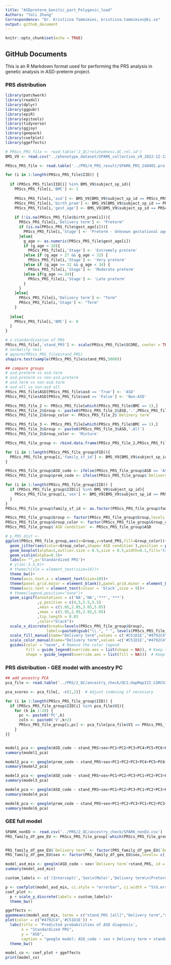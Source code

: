 ```yaml
---
title: "ASDpreterm_Genitic_part_Polygenic_load"
Authors: "Yali Zhang"
Correspondence: "Dr. Kristiina Tammimies, kristiina.tammimies@ki.se"
output: github_document
---
```


```r
knitr::opts_chunk$set(echo = TRUE)
```

## GitHub Documents

This is an R Markdown format used for performing the PRS analysis in genetic analysis in ASD-preterm project.

### PRS distribution
```r
library(patchwork)
library(readxl)
library(dplyr)
library(ggpubr)
library(epiR)
library(epitools)
library(tidyverse)
library(ggjoy)
library(geepack)
library(coefplot)
library(ggeffects)

# PRScs_PRS_file <- read.table('2_QC/relatedness.QC.rel.id')
BMS_V9 <- read.csv("../phenotype_dataset/SPARK_collection_v9_2022-12-12/basic_medical_screening_2022-12-12.csv",header = T)

PRScs_PRS_file <- read.table('../PRS/4_PRS_result/SPARK_PRS_240402.profile',header = T)

for (i in 1:length(PRScs_PRS_file$IID)) {
  
  if (PRScs_PRS_file$IID[i] %in% BMS_V9$subject_sp_id){
    PRScs_PRS_file[i,'BMC'] <- 1
    
    PRScs_PRS_file[i,'asd'] <- BMS_V9[BMS_V9$subject_sp_id == PRScs_PRS_file$IID[i],'asd']
    PRScs_PRS_file[i,'birth_prem'] <- BMS_V9[BMS_V9$subject_sp_id == PRScs_PRS_file$IID[i],'birth_prem']
    PRScs_PRS_file[i,'gest_age'] <- BMS_V9[BMS_V9$subject_sp_id == PRScs_PRS_file$IID[i],'gest_age']
    
    if (!is.na(PRScs_PRS_file$birth_prem[i])){
      PRScs_PRS_file[i,'Delivery term'] <- "Preterm"
      if (is.na(PRScs_PRS_file$gest_age[i])){
        PRScs_PRS_file[i,'Stage'] <- 'Preterm - Unknown gestational age'
      }else{
        g_age <- as.numeric(PRScs_PRS_file$gest_age[i])
        if (g_age < 28){
          PRScs_PRS_file[i,'Stage'] <- 'Extremely preterm'
        }else if (g_age > 27 && g_age < 32) {
          PRScs_PRS_file[i,'Stage'] <- 'Very preterm'
        }else if (g_age >= 32 && g_age < 34) {
          PRScs_PRS_file[i,'Stage'] <- 'Moderate preterm'
        }else if(g_age >= 34){
          PRScs_PRS_file[i,'Stage'] <- 'Late preterm'
        }
      }
    }else{
      PRScs_PRS_file[i,'Delivery term'] <- "Term"
      PRScs_PRS_file[i,'Stage'] <- "Term"
    }
    
  }else{
    PRScs_PRS_file[i,'BMC'] <- 0
  }
}

# z-standardization of PRS
PRScs_PRS_file[,'stand_PRS'] <- scale(PRScs_PRS_file$SCORE, center = TRUE, scale = TRUE)[,1]
# normality test
# qqnorm(PRScs_PRS_file$stand_PRS)
shapiro.test(sample(PRScs_PRS_file$stand_PRS,5000))

## compare groups
# asd.preterm vs asd.term
# asd.preterm vs non-asd.preterm
# asd.term vs non-asd.term
# asd all vs non-asd all
PRScs_PRS_file$ASD[PRScs_PRS_file$asd == 'True'] <- 'ASD'
PRScs_PRS_file$ASD[PRScs_PRS_file$asd == 'False'] <- 'Non-ASD'

PRScs_PRS_file_2 <- PRScs_PRS_file[which(PRScs_PRS_file$BMC == 1),]
PRScs_PRS_file_2$Group <- paste0(PRScs_PRS_file_2$ASD,'.',PRScs_PRS_file_2$`Delivery term`)
PRScs_PRS_file_2$Group_color <- PRScs_PRS_file_2$`Delivery term`

PRScs_PRS_file_3 <- PRScs_PRS_file[which(PRScs_PRS_file$BMC == 1),]
PRScs_PRS_file_3$Group <- paste0(PRScs_PRS_file_3$ASD,'.All')
PRScs_PRS_file_3$Group_color <- 'Mixture'

PRScs_PRS_file_group <- rbind.data.frame(PRScs_PRS_file_2,PRScs_PRS_file_3)

for (i in 1:length(PRScs_PRS_file_group$FID)){
  PRScs_PRS_file_group[i,'family_sf_id'] <- BMS_V9[BMS_V9$subject_sp_id == PRScs_PRS_file_group$IID[i], 'family_sf_id']
}

PRScs_PRS_file_group$ASD_code <- ifelse(PRScs_PRS_file_group$ASD == 'ASD', 1, 0)
PRScs_PRS_file_group$prem_code <- ifelse(PRScs_PRS_file_group$`Delivery term` == 'Preterm', 1, 0)

for (i in 1:length(PRScs_PRS_file_group$IID)) {
  if (PRScs_PRS_file_group$IID[i] %in% BMS_V9$subject_sp_id){
    PRScs_PRS_file_group[i,'sex'] <- BMS_V9[BMS_V9$subject_sp_id == PRScs_PRS_file_group$IID[i],'sex']
  }
}
PRScs_PRS_file_group$family_sf_id <- as.factor(PRScs_PRS_file_group$family_sf_id)

PRScs_PRS_file_group$Group <- factor(PRScs_PRS_file_group$Group,levels = c('Non-ASD.Preterm','ASD.Preterm','ASD.Term','Non-ASD.Term','ASD.All','Non-ASD.All'))
PRScs_PRS_file_group$Group_color <- factor(PRScs_PRS_file_group$Group_color ,levels = c('Preterm','Term','Mixture'))
PRScs_PRS_file_group$`ASD condition` <- PRScs_PRS_file_group$ASD

# p_PRS_dist <- 
ggplot(PRScs_PRS_file_group,aes(x=Group,y=stand_PRS,fill=Group_color))+
  geom_jitter(aes(color=Group_color,shape=`ASD condition`),position = position_jitter(0.1),size=1,alpha=0.6)+
  geom_boxplot(alpha=1,outlier.size = 0.5,size = 0.5,width=0.1,fill='transparent',)+
  geom_violin(alpha=0.3)+
  labs(x= "",y='Standardized PRS')+
  # ylim(-3.5,6)+
  # theme(title = element_text(size=14))+
  theme_bw()+
  theme(axis.text.x = element_text(size=10))+
  theme(panel.grid.major = element_blank(),panel.grid.minor = element_blank())+
  theme(axis.text = element_text(colour = 'black',size = 9))+
  # theme(legend.position="none")+
  geom_signif(annotations = c('NA','NA','***','***')
              ,y_position = c(4,5,5.5,5.5)
              ,xmin = c(1.05,2.05,3.05,5.05)
              ,xmax = c(1.95,2.95,3.95,5.95)
              ,tip_length = 0.03
              ,color="black")+
  scale_x_discrete(breaks=levels(PRScs_PRS_file_group$Group),
                  labels=paste0(gsub("\\.", " ", levels(PRScs_PRS_file_group$Group)),rep(c('\n(n='),6), table(PRScs_PRS_file_group$Group),rep(')',6)))+
  scale_fill_manual(name="Delivery term",values = c('#C51D1E',"#4792C4",'white'))+
  scale_color_manual(name="Delivery term",values =c('#C51D1E',"#4792C4",'black'))+
  guides(color = "none", # Remove the color legend
         fill = guide_legend(override.aes = list(shape = NA)), # Keep the fill legend
         shape = guide_legend(override.aes = list(fill = NA)))  # Keep the shape legend
```

### PRS distribution - GEE model with ancestry PC
```r
## add ancestry PCA
pca_file <- read.table('../PRS/2_QC/ancestry_check/QC2.HapMapIII_CGRCh38.pca.eigenvec')

pca_scores <- pca_file[, -c(1,2)]  # Adjust indexing if necessary

for (i in 1:length(PRScs_PRS_file_group$IID)) {
  if (PRScs_PRS_file_group$IID[i] %in% pca_file$V1){
    for (k in 1:20) {
      pc <- paste0('PC',k)
      coln <- paste0('V',k+2)
      PRScs_PRS_file_group[i,pc] <- pca_file[pca_file$V1 == PRScs_PRS_file_group$IID[i],coln]
    }
}}


model1_pca <- geeglm(ASD_code ~ stand_PRS+sex+PC1+PC2+PC3+PC4+PC5+PC6+PC7+PC8+PC9+PC10, id = family_sf_id, data = PRScs_PRS_file_group[PRScs_PRS_file_group$Group %in% c('Non-ASD.Preterm','ASD.Preterm'),], family = binomial(link = "logit"))
summary(model1_pca)

model2_pca <- geeglm(prem_code ~ stand_PRS+sex+PC1+PC2+PC3+PC4+PC5+PC6+PC7+PC8+PC9+PC10, id = family_sf_id, data = PRScs_PRS_file_group[PRScs_PRS_file_group$Group %in% c('ASD.Preterm','ASD.Term'),], family =  binomial(link = "logit"))
summary(model2_pca)

model3_pca <- geeglm(ASD_code ~ stand_PRS+sex+PC1+PC2+PC3+PC1+PC2+PC3+PC4+PC5+PC6+PC7+PC8+PC9+PC10, id = family_sf_id, data = PRScs_PRS_file_group[PRScs_PRS_file_group$Group %in% c('ASD.Term','Non-ASD.Term'),], family = binomial(link = "logit"),corstr = "independence")
summary(model3_pca) 

model4_pca <- geeglm(ASD_code ~ stand_PRS+sex+PC1+PC2+PC3+PC1+PC2+PC3+PC4+PC5+PC6+PC7+PC8+PC9+PC10, id = family_sf_id, data = PRScs_PRS_file_group[PRScs_PRS_file_group$Group %in% c('ASD.All','Non-ASD.All'),], family =  binomial(link = "logit"),corstr = "independence")
summary(model4_pca)

model6_pca <- geeglm(prem_code ~ stand_PRS+sex+PC1+PC2+PC3+PC1+PC2+PC3+PC4+PC5+PC6+PC7+PC8+PC9+PC10, id = family_sf_id, data = PRScs_PRS_file_group[PRScs_PRS_file_group$Group %in% c('ASD.All','Non-ASD.All'),], family =  binomial(link = "logit"),corstr = "independence")
summary(model6_pca)
```

### GEE full model
```r
SPARK_nonEU <- read.csv('../PRS/2_QC/ancestry_check/SPARK_nonEU.csv')
PRS_family_df_gee_EU <- PRScs_PRS_file_group[-which(PRScs_PRS_file_group$IID %in% SPARK_nonEU$spark_nonEU),]


PRS_family_df_gee_EU$`Delivery term` <- factor(PRS_family_df_gee_EU$`Delivery term`,levels = c('Term','Preterm'))
PRS_family_df_gee_EU$sex <- factor(PRS_family_df_gee_EU$sex,levels= c('Female','Male'))

model_asd_mix <- geeglm(ASD_code ~ sex+`Delivery term`+stand_PRS, id = family_sf_id, data = PRS_family_df_gee_EU[PRS_family_df_gee_EU$Group %in% c('ASD.All','Non-ASD.All'),], family =  binomial(link = "logit"))
summary(model_asd_mix) 

custom_labels <- c('(Intercept)','Sex\n(Male)','Delivery term\n(Preterm)','Standardized PRS')

p <- coefplot(model_asd_mix, ci.style = "errorbar", ci.width = "Std.err")
coef_plot <- 
  p + scale_y_discrete(labels = custom_labels)+
  theme_bw()

ggeffects <-
ggemmeans(model_asd_mix, terms = c("stand_PRS [all]","Delivery term","sex"),rg.limit = 15000) |>
plot(color = c("#4792C4",'#C51D1E')) +
  labs(title = 'Predicted probabilities of ASD diagnosis',
       x = "Standardized PRS",
       y = "ASD",
       caption = "geeglm model: ASD_code ~ sex + Delivery term + standardized PRS")+
  theme_bw()

model_co <- coef_plot + ggeffects
print(model_co)
```